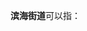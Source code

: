 '''滨海街道'''可以指：
{{PRC admin/disambig|15/03/04/012/000|21/08/03/003/000|21/14/03/006/000|35/02/03/005/000|37/02/11/012/000|44/05/12/005/000|46/01/06/002/000}}
{{disambig|cat=四字乡级行政区划消歧义}}